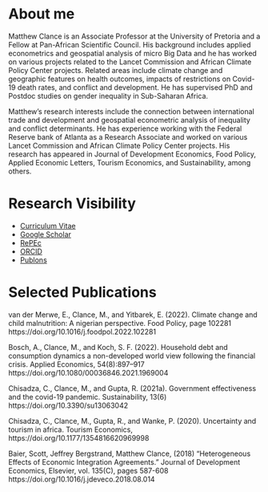 # About me

Matthew Clance is an Associate Professor at the University of Pretoria and a Fellow at Pan-African Scientific Council. His background includes applied econometrics and geospatial analysis of micro Big Data and he has worked on various projects related to the Lancet Commission and African Climate Policy Center projects. Related areas include climate change and geographic features on health outcomes, impacts of restrictions on Covid-19 death rates, and conflict and development. He has supervised PhD and Postdoc studies on gender inequality in Sub-Saharan Africa.

Matthew’s research interests include the connection between international trade and development and geospatial econometric analysis of inequality and conflict determinants. He has experience working with the Federal Reserve bank of Atlanta as a Research Associate and worked on various Lancet Commission and African Climate Policy Center projects. His research has appeared in Journal of Development Economics, Food Policy, Applied Economic Letters, Tourism Economics, and Sustainability, among others.

# Research Visibility

- [Curriculum Vitae](Clance.CV.pdf)
- [Google Scholar](https://bit.ly/3hm23Oq)
- [RePEc](https://ideas.repec.org/e/pcl147.html)
- [ORCID](https://orcid.org/0000-0002-9280-7324)
- [Publons](https://publons.com/researcher/R-1518-2018/)

# Selected Publications

van der Merwe, E., Clance, M., and Yitbarek, E. (2022). Climate change and child malnutrition: A nigerian perspective. Food Policy, page 102281 https://doi.org/10.1016/j.foodpol.2022.102281

Bosch, A., Clance, M., and Koch, S. F. (2022). Household debt and consumption dynamics a non-developed world view following the financial crisis. Applied Economics, 54(8):897–917 https://doi.org/10.1080/00036846.2021.1969004

Chisadza, C., Clance, M., and Gupta, R. (2021a). Government effectiveness and the covid-19 pandemic. Sustainability, 13(6) https://doi.org/10.3390/su13063042

Chisadza, C., Clance, M., Gupta, R., and Wanke, P. (2020). Uncertainty and tourism in africa. Tourism Economics, https://doi.org/10.1177/1354816620969998

Baier, Scott, Jeffrey Bergstrand, Matthew Clance, (2018) “Heterogeneous Effects of Economic Integration Agreements.” Journal of Development Economics, Elsevier, vol. 135(C), pages 587-608 https://doi.org/10.1016/j.jdeveco.2018.08.014